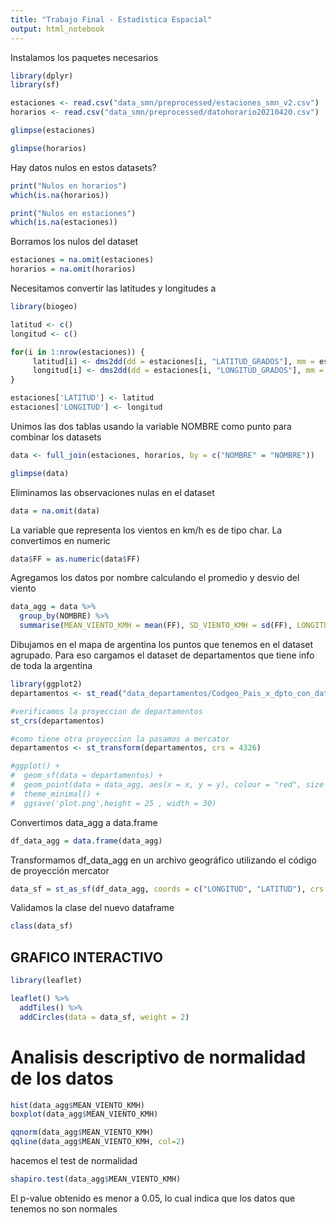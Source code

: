 ```yaml
---
title: "Trabajo Final - Estadistica Espacial"
output: html_notebook
---
```


Instalamos los paquetes necesarios
```r
library(dplyr)
library(sf)
```


```r
estaciones <- read.csv("data_smn/preprocessed/estaciones_smn_v2.csv")
horarios <- read.csv("data_smn/preprocessed/datohorario20210420.csv")
```

```r
glimpse(estaciones)
```

```r
glimpse(horarios)
```

Hay datos nulos en estos datasets?
```r
print("Nulos en horarios")
which(is.na(horarios))
```

```r
print("Nulos en estaciones")
which(is.na(estaciones))
```
Borramos los nulos del dataset
```r
estaciones = na.omit(estaciones)
horarios = na.omit(horarios)
```
Necesitamos convertir las latitudes y longitudes a
```r
library(biogeo)

latitud <- c()
longitud <- c()

for(i in 1:nrow(estaciones)) {
     latitud[i] <- dms2dd(dd = estaciones[i, "LATITUD_GRADOS"], mm = estaciones[i, "LATITUD_MINUTOS"], ss = 0, ns = "S")
     longitud[i] <- dms2dd(dd = estaciones[i, "LONGITUD_GRADOS"], mm = estaciones[i, "LONGITUD_MINUTOS"], ss = 0, ns = "S")
}

estaciones['LATITUD'] <- latitud
estaciones['LONGITUD'] <- longitud

```


Unimos las dos tablas usando la variable NOMBRE como punto para combinar los datasets
```r
data <- full_join(estaciones, horarios, by = c("NOMBRE" = "NOMBRE"))

glimpse(data)
```
Eliminamos las observaciones nulas en el dataset
```r
data = na.omit(data)
```

La variable que representa los vientos en km/h es de tipo char. La convertimos en numeric
```r
data$FF = as.numeric(data$FF)
```

Agregamos los datos por nombre calculando el promedio y desvio del viento
```r
data_agg = data %>%
  group_by(NOMBRE) %>%
  summarise(MEAN_VIENTO_KMH = mean(FF), SD_VIENTO_KMH = sd(FF), LONGITUD = unique(LONGITUD), LATITUD = unique(LATITUD), .groups = "keep")
```

Dibujamos en el mapa de argentina los puntos que tenemos en el dataset agrupado. Para eso
cargamos el dataset de departamentos que tiene info de toda la argentina
```r
library(ggplot2)
departamentos <- st_read("data_departamentos/Codgeo_Pais_x_dpto_con_datos/pxdptodatosok.shp")

#verificamos la proyeccion de departamentos
st_crs(departamentos)

#como tiene otra proyeccion la pasamos a mercator
departamentos <- st_transform(departamentos, crs = 4326)

#ggplot() +
#  geom_sf(data = departamentos) +
#  geom_point(data = data_agg, aes(x = x, y = y), colour = "red", size = 1) +
#  theme_minimal() +
#  ggsave('plot.png',height = 25 , width = 30)
```

Convertimos data_agg a data.frame
```r
df_data_agg = data.frame(data_agg)
```

Transformamos df_data_agg en un archivo geográfico utilizando el código de proyección mercator
```r
data_sf = st_as_sf(df_data_agg, coords = c("LONGITUD", "LATITUD"), crs = 4326)
```

Validamos la clase del nuevo dataframe
```r
class(data_sf)
```

## GRAFICO INTERACTIVO ##
```r
library(leaflet)

leaflet() %>%
  addTiles() %>%
  addCircles(data = data_sf, weight = 2)

```

# Analisis descriptivo de normalidad de los datos
```r
hist(data_agg$MEAN_VIENTO_KMH)
boxplot(data_agg$MEAN_VIENTO_KMH)
```
```r
qqnorm(data_agg$MEAN_VIENTO_KMH)
qqline(data_agg$MEAN_VIENTO_KMH, col=2)
```
hacemos el test de normalidad
```r
shapiro.test(data_agg$MEAN_VIENTO_KMH)
```
El p-value obtenido es menor a 0.05, lo cual indica que los datos que tenemos no son normales

